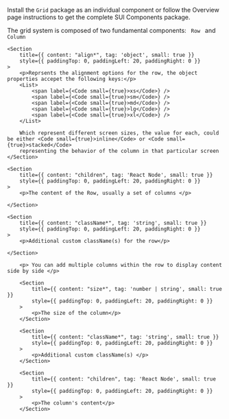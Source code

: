 
<Section
	title="Installation"
	contained={true}
	style={{ paddingTop: 20, paddingBottom: 0 }}
>
	<p>
		Install the <Code small={true}>Grid</Code> package as an individual
		component or follow the Overview page instructions to get the complete SUI
		Components package.
	</p>
</Section>


<Section border={true}>
    <p> The grid system is composed of two fundamental components: <Code small={true}> Row </Code> and <Code small={true}> Column </Code></p>
</Section>

<Section title="Row Props" border={true}>

    <Section
    	title={{ content: "align*", tag: 'object', small: true }}
    	style={{ paddingTop: 0, paddingLeft: 20, paddingRight: 0 }}
    >
    	<p>Reprsents the alignment options for the row, the object properties accepet the following keys:</p>
    	<List>
    		<span label={<Code small={true}>xs</Code>} />
    		<span label={<Code small={true}>sm</Code>} />
    		<span label={<Code small={true}>md</Code>} />
    		<span label={<Code small={true}>lg</Code>} />
    		<span label={<Code small={true}>xl</Code>} />
    	</List>	

		Which represent different screen sizes, the value for each, could be either <Code small={true}>inline</Code> or <Code small={true}>stacked</Code>
		representing the behavior of the column in that particular screen 
    </Section>

	<Section
    	title={{ content: "children", tag: 'React Node', small: true }}
    	style={{ paddingTop: 0, paddingLeft: 20, paddingRight: 0 }}
    >
    	<p>The content of the Row, usually a set of columns </p>
    	
    </Section>

	<Section
    	title={{ content: "className*", tag: 'string', small: true }}
    	style={{ paddingTop: 0, paddingLeft: 20, paddingRight: 0 }}
    >
    	<p>Additional custom className(s) for the row</p>
    	
    </Section>

</Section>

<Section title="Column Props" border={true}>

 		<p> You can add multiple columns within the row to display content side by side </p>
    	
		<Section
    		title={{ content: "size*", tag: 'number | string', small: true }}
    		style={{ paddingTop: 0, paddingLeft: 20, paddingRight: 0 }}
    	>
    		<p>The size of the column</p>
    	</Section>

		<Section
    		title={{ content: "className*", tag: 'string', small: true }}
    		style={{ paddingTop: 0, paddingLeft: 20, paddingRight: 0 }}
    	>
    		<p>Additional custom className(s) </p>
    	</Section>
		
		<Section
    		title={{ content: "children", tag: 'React Node', small: true }}
    		style={{ paddingTop: 0, paddingLeft: 20, paddingRight: 0 }}
    	>
    		<p>The column's content</p>
    	</Section>
</Section>